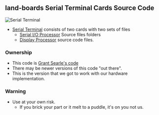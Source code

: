 == land-boards Serial Terminal Cards Source Code ==

<img src="http://land-boards.com/blwiki/images/a/a3/SerialTerminal-P1010506-720px.jpg" alt="Serial Terminal"></img>

* [http://land-boards.com/blwiki/index.php?title=Serial_Terminal Serial Terminal] consists of two cards with two sets of files
** [http://land-boards.com/blwiki/index.php?title=SIOProc-01 Serial I/O Processor] Source files folders
** [http://land-boards.com/blwiki/index.php?title=DisplayProc-01 Display Processor] source code files.

=== Ownership ===

* This code is [http://searle.hostei.com/grant/MonitorKeyboard/index.html#SourceCode Grant Searle's code]
* There may be newer versions of this code "out there".
* This is the version that we got to work with our hardware implementation.

=== Warning ===

* Use at your own risk.
** If you brick your part or it melt to a puddle, it's on you not us.
